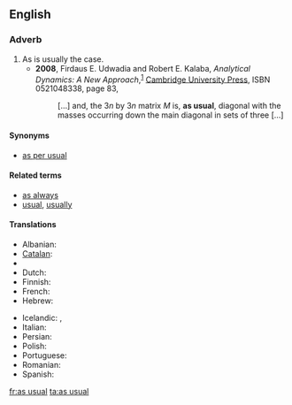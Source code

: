 ==English==

===Adverb===
{{infl|en|adverb|head=[[as]] [[usual]]}}

# As is usually the case.
#* '''2008''', Firdaus E. Udwadia and Robert E. Kalaba, ''Analytical Dynamics: A New Approach'',<sup>[http://books.google.com/books?id=Z-QDk1AqCK0C]</sup> [[w:Cambridge University Press|Cambridge University Press]], ISBN 0521048338, page 83,
#*: […] and, the 3<var>n</var> by 3<var>n</var> matrix <var>M</var> is, '''as usual''', diagonal <!-- [sic] no comma here --> with the masses occurring down the main diagonal in sets of three […]

====Synonyms====
* [[as per usual]]

====Related terms====
* [[as always]]
* [[usual]], [[usually]]

====Translations====
{{trans-top|as is usually the case}}
* Albanian: {{t|sq|si zakonisht|xs=Albanian}}
* [[Catalan]]: {{t-|ca|com de costum}}
* {{trreq|Chinese}}
* Dutch: {{t-|nl|zoals gewoonlijk}}
* Finnish: {{t-|fi|kuten tavallista}}
* French: {{t+|fr|comme d'habitude}}
* Hebrew: {{t-|he|כרגיל|tr=karagil}}
{{trans-mid}}
* Icelandic: {{t-|is|að venju}},  {{t+|is|eins og vant er}}
* Italian: {{t-|it|come al solito}}
* Persian: {{t-|fa|طبق معمول|tr=tebq-e ma'mul|xs=Persian}}
* Polish: {{t-|pl|jak zwykle}}
* Portuguese: {{t-|pt|como de costume}}
* Romanian: {{t-|ro|ca de obicei}}
* Spanish: {{t-|es|como de costumbre}}
{{trans-bottom}}

[[fr:as usual]]
[[ta:as usual]]